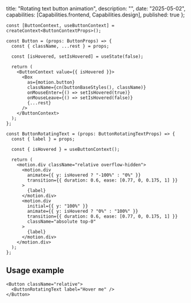 
  title: "Rotating text button animation",
  description: "",
  date: "2025-05-02",
  capabilities: [Capabilities.frontend, Capabilities.design],
  published: true
};

<ButtonText />

```tsx
const [ButtonContext, useButtonContext] = createContext<ButtonContextProps>();

const Button = (props: ButtonProps) => {
  const { className, ...rest } = props;

  const [isHovered, setIsHovered] = useState(false);

  return (
    <ButtonContext value={{ isHovered }}>
      <Box
        as={motion.button}
        className={cn(buttonBaseStyles(), className)}
        onMouseEnter={() => setIsHovered(true)}
        onMouseLeave={() => setIsHovered(false)}
        {...rest}
      />
    </ButtonContext>
  );
};
```

```tsx
const ButtonRotatingText = (props: ButtonRotatingTextProps) => {
  const { label } = props;

  const { isHovered } = useButtonContext();

  return (
    <motion.div className="relative overflow-hidden">
      <motion.div
        animate={{ y: isHovered ? "-100%" : "0%" }}
        transition={{ duration: 0.6, ease: [0.77, 0, 0.175, 1] }}
      >
        {label}
      </motion.div>
      <motion.div
        initial={{ y: "100%" }}
        animate={{ y: isHovered ? "0%" : "100%" }}
        transition={{ duration: 0.6, ease: [0.77, 0, 0.175, 1] }}
        className="absolute top-0"
      >
        {label}
      </motion.div>
    </motion.div>
  );
};
```

## Usage example

```tsx
<Button className="relative">
  <ButtonRotatingText label="Hover me" />
</Button>